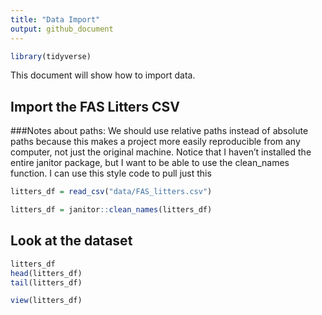 ```yaml
---
title: "Data Import"
output: github_document
---
```


```r
library(tidyverse)
```

This document will show how to import data. 

## Import the FAS Litters CSV
###Notes about paths: We should use relative paths instead of absolute paths because this makes a project more easily reproducible from any computer, not just the original machine. Notice that I haven't installed the entire janitor package, but I want to be able to use the clean_names function. I can use this style code to pull just this 

```r
litters_df = read_csv("data/FAS_litters.csv")

litters_df = janitor::clean_names(litters_df)
```

## Look at the dataset

```r
litters_df
head(litters_df)
tail(litters_df)
```

```r
view(litters_df)
```

